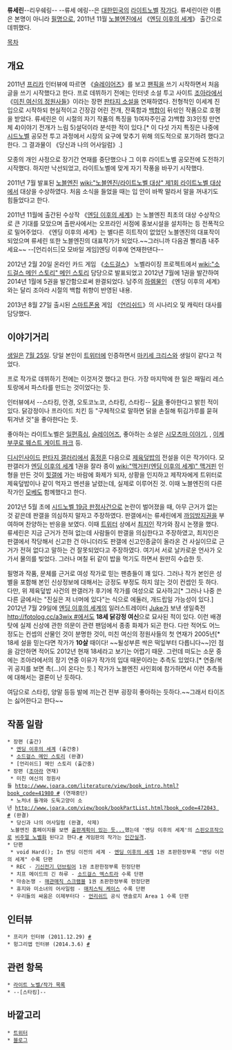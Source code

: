 '''류세린'''--리우쉐링-- --류세 에링--은 [[대한민국]]의 [[라이트노벨]] [[작가]]다. 류세린이란 이름은 본명이 아니라 [[필명]]으로, 2011년 11월 [[노블엔진]]에서 《[[엔딩 이후의 세계]]》 출간으로 데뷔했다.

[[목차]]
== 개요 ==
2011년 [[프리카]] 인터뷰에 따르면 《[[슬레이어즈]]》를 보고 [[팬픽]]을 쓰기 시작하면서 처음 글을 쓰기 시작했다고 한다. 프로 데뷔하기 전에는 인터넷 소설 투고 사이트 [[조아라]]에서 《[[미친 여신의 정원사들]]》이라는 장편 [[판타지 소설]]을 연재하였다. 전형적인 이세계 진입으로 시작하되 현실적이고 긴장감 어린 전개, 잔혹함과 [[백합]]이 뒤섞인 작품으로 호평을 받았다. 류세린은 이 시절의 자기 작품의 특징을 1)여자주인공 2)백합 3)3인칭 만연체 4)이야기 전개가 느림 5)설덕이라 분석한 적이 있다.[* 이 다섯 가지 특징은 나중에 [[시드노벨]] 공모전 투고 과정에서 시장의 요구에 맞추기 위해 의도적으로 포기하려 했다고 한다. 그 결과물이 《당신과 나의 어사일럼》.]

모종의 개인 사정으로 장기간 연재를 중단했으나 그 이후 라이트노벨 공모전에 도전하기 시작했다. 하지만 낙선되었고, 라이트노벨에 맞게 자기 작풍을 바꾸기 시작했다.

2011년 7월 발표된 [[노블엔진]] [[wiki:"노블엔진/라이트노벨 대상" 제1회 라이트노벨 대상]]에서 대상을 수상하였다. 처음 소식을 들었을 때는 입 안이 바짝 말라서 말을 꺼내기도 힘들었다고 한다.

2011년 11월에 출간된 수상작 《[[엔딩 이후의 세계]]》는 노블엔진 최초의 대상 수상작으로 큰 기대를 모았으며 출판사에서는 오프라인 서점에 홍보시설을 설치하는 등 전폭적으로 밀어주었다. 《엔딩 이후의 세계》는 별다른 히트작이 없었던 노블엔진의 대표작이 되었으며 류세린 또한 노블엔진의 대표작가가 되었다.~~그러니까 다음권 빨리좀 내주세요~~ --[언리쉬드|모 모바일 게임]엔딩 이후에 연재한댄다--

2012년 2월 20일 온라인 카드 게임 《[[소드걸스]]》 노벨라이징 프로젝트에서 [[wiki:"소드걸스 메인 스토리" 메인 스토리]] 담당으로 발표되었고 2012년 7월에 1권을 발간하여 2014년 1월에 5권을 발간함으로써 완결되었다. 남주의 [[하렘물]]인 《엔딩 이후의 세계》와는 달리 조아라 시절의 백합 취향이 반영된 내용.

2013년 8월 27일 출시된 [[스마트폰]]용 게임 《[[언리쉬드]]》의 시나리오 및 캐릭터 대사를 담당했다.

== 이야기거리 ==
[[생일]]은 [[7월 25일]]. 당일 본인이 [[트위터]]에 인증하면서 [[마키세 크리스]]와 생일이 같다고 적었다.

프로 작가로 데뷔하기 전에는 이것저것 했다고 한다. 가장 마지막에 한 일은 패밀리 레스토랑에서 파스타를 만드는 것이었다는 듯.

인터뷰에서 --스타킹, 안경, 오토코노코, 스타킹, 스타킹-- [[닭]]을 좋아한다고 밝힌 적이 있다. 닭강정이나 프라이드 치킨 등 "구체적으로 말하면 닭을 손질해 튀김가루를 묻혀 튀겨낸 것"을 좋아한다는 듯.

좋아하는 라이트노벨은 [[일편흑심]], [[슬레이어즈]], 좋아하는 소설은 [[시모츠마 이야기]], , [[이케부쿠로 웨스트 게이트 파크]] 등.

[[디시인사이드]] [[판타지 갤러리]]에서 [[홍정훈]] 다음으로 [[제육덮밥]]의 전설을 이은 작가이다. 모 판갤러가 [[엔딩 이후의 세계]] 1권을 잘라 종이 [[wiki:"맥거핀(엔딩 이후의 세계)" 맥거핀]] 인형을 만든 것이 [[힛갤]]에 가는 바람에 화제가 되자, 상황을 인지하고 제작자에게 트위터로 제육덮밥이나 같이 먹자고 멘션을 날렸는데, 실제로 이루어진 것. 이때 노블엔진의 다른 작가인 [[모베]]도 함께했다고 한다.

2012년 5월 초에 [[시드노벨 19금 판정사건]]으로 논란이 벌어졌을 때, 아무 근거가 없는 것 같은데 판갤을 의심하지 말자고 주장하였다. 판갤에서는 류세린에게 [[까임방지권]]을 부여하며 찬양하는 반응을 보였다. 이때 [[트위터]] 상에서 [[최지인]] 작가와 잠시 논쟁을 했다. 류세린은 지금 근거가 전혀 없는데 사람들이 판갤을 의심한다고 주장하였고, 최지인은 판갤에서 작당해서 신고한 건 아니더라도 판갤에 신고인증글이 올라온 건 사실이므로 근거가 전혀 없다고 말하는 건 잘못되었다고 주장하였다. 여기서 서로 날카로운 언사가 오가서 물의를 빚었다. 그러나 며칠 뒤 같이 밥을 먹기도 하면서 원만히 수습한 듯.

필명과 작품, 문체를 근거로 여성 작가로 믿는 팬층들이 꽤 있다. 그러나 작가 본인은 성별을 포함해 본인 신상정보에 대해서는 긍정도 부정도 하지 않는 것이 컨셉인 듯 하다. 다만, 위 제육덮밥 사건의 판갤러가 후기에 작가를 여성으로 묘사하고[* 그러나 나중 쓴 다른 글에서는 "진실은 저 너머에 있다"는 식으로 에둘러, 개드립일 가능성이 있다.] 2012년 7월 29일에 [[엔딩 이후의 세계]]의 일러스트레이터 [[Juke]]가 보낸 생일축전[[http://fotolog.cc/a3wix #]]에서도 '''18세 닭강정 여신'''으로 묘사된 적이 있다. 이런 배경 탓에 실제 신상에 관한 의문이 관련 팬덤에서 종종 화제가 되곤 한다. 다만 적어도 어느 정도는 컨셉의 산물인 것이 분명한 것이, 미친 여신의 정원사들의 첫 연재가 2005년[* 18세 설을 믿는다면 작가가 '''10살''' 때이다! ~~될성부른 싹은 떡잎부터 다릅니다~~]인 점을 감안하면 적어도 2012년 현재 18세라고 보기는 어렵기 때문. 그런데 떠도는 소문 중에는 조아라에서의 장기 연중 이유가 작가의 입대 때문이라는 추측도 있었다.[* 연중/복귀 공지를 보면 촉(...)이 온다는 듯.] 작가가 노블엔진 사인회에 참가하면서 이런 추측들에 대해서는 결론이 난 듯하다.

여담으로 스타킹, 양말 등등 발에 끼는건 전부 굉장히 좋아하는 듯하다.~~그래서 타이즈는 싫어한다고 한다~~

== 작품 일람 ==
 * 장편 (출간)
  * [[엔딩 이후의 세계]] (출간중)
  * [[소드걸스 메인 스토리]] (완결)
  * [언리쉬드] 메인 스토리 (출간중)
 * 장편 ([[조아라]] 연재)
  * 미친 여신의 정원사들 [[http://www.joara.com/literature/view/book_intro.html?book_code=41980 #]] (연재중단)
  * 노처녀 들개와 도둑고양이 소년 [[http://www.joara.com/view/book/bookPartList.html?book_code=472043 #]] (완결)
  * 당신과 나의 어사일럼 (완결, 삭제)
  노블엔진 홈페이지를 보면 [http://novelengine.com/bbs/board.php?bo_table=edit&wr_id=16360300 출판계획이 있는 듯...]했는데 '엔딩 이후의 세계'의 [[스핀오프]]작으로 [[비주얼 노벨]]화 된다고 한다.[http://novelengine.com/bbs/board.php?bo_table=notice&wr_id=17961084&page=1 #] 게임판의 작가는 [[인간실격]].
 * 단편
  * void Hard(); In 엔딩 이전의 세계 - [[엔딩 이후의 세계]] 1권 초판한정부록 "엔딩 이전의 세계" 수록 단편
  * REC - [[기신전기 던브링어]] 1권 초판한정부록 헌정단편
  * 치프 메이드의 긴 하루 - [[소드걸스 엑스트라]] 수록 단편
  * 마송논쟁 - [[매관매직 스크램블]] 1권 초판한정부록 헌정단편
  * 휴지와 미소녀의 어사일럼 - [[매치스틱 케이스]] 수록 단편
  * 우리들의 싸움은 이제부터다 - [[언리쉬드]] 공식 앤솔로지 Area 1 수록 단편

== 인터뷰 ==
 * 프리카 인터뷰 (2011.12.29) [http://subculture.co.kr/interview/43512 #]
 * 헝그리앱 인터뷰 (2014.3.6) [http://www.hungryapp.co.kr/bbs/bbs_view.php?pid=734787&bcode=unleashed #]

== 관련 항목 ==
 * [[라이트 노벨/작가 목록]]
 * --[스타킹]--

== 바깥고리 ==
 * [http://twitter.com/prsyusi 트위터]
 * [http://serinx.egloos.com/ 블로그]
